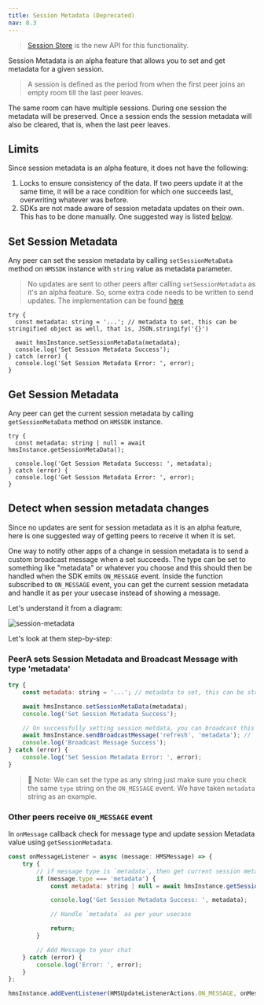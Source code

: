 ```yaml
---
title: Session Metadata (Deprecated)
nav: 8.3
---
```


> [Session Store](./session-store) is the new API for this functionality.

Session Metadata is an alpha feature that allows you to set and get metadata for a given session.

> A session is defined as the period from when the first peer joins an empty room till the last peer leaves.

The same room can have multiple sessions. During one session the metadata will be preserved. Once a session ends the session metadata will also be cleared, that is, when the last peer leaves.

## Limits

Since session metadata is an alpha feature, it does not have the following:

1. Locks to ensure consistency of the data. If two peers update it at the same time, it will be a race condition for which one succeeds last, overwriting whatever was before.
2. SDKs are not made aware of session metadata updates on their own. This has to be done manually. One suggested way is listed [below](#detect-when-session-metadata-changes).

## Set Session Metadata

Any peer can set the session metadata by calling `setSessionMetaData` method on `HMSSDK` instance with `string` value as metadata parameter.

> No updates are sent to other peers after calling `setSessionMetadata` as it's an alpha feature. So, some extra code needs to be written
> to send updates. The implementation can be found [here](#detect-when-session-metadata-changes)

```js{4}
try {
  const metadata: string = '...'; // metadata to set, this can be stringified object as well, that is, JSON.stringify('{}')

  await hmsInstance.setSessionMetaData(metadata);
  console.log('Set Session Metadata Success');
} catch (error) {
  console.log('Set Session Metadata Error: ', error);
}
```

## Get Session Metadata

Any peer can get the current session metadata by calling `getSessionMetaData` method on `HMSSDK` instance.

```js{2}
try {
  const metadata: string | null = await hmsInstance.getSessionMetaData();

  console.log('Get Session Metadata Success: ', metadata);
} catch (error) {
  console.log('Get Session Metadata Error: ', error);
}
```

## Detect when session metadata changes

Since no updates are sent for session metadata as it is an alpha feature, here is one suggested way of getting peers to receive it when it is set.

One way to notify other apps of a change in session metadata is to send a custom broadcast message when a set succeeds. The type can be set to something like "metadata" or whatever you choose and this should then be handled when the SDK emits `ON_MESSAGE` event. Inside the function subscribed to `ON_MESSAGE` event, you can get the current session metadata and handle it as per your usecase instead of showing a message.

Let's understand it from a diagram:

![session-metadata](/docs/v2/flutter-session-metadata.png)

Let's look at them step-by-step:

<div className="steps-container">

### PeerA sets Session Metadata and Broadcast Message with type 'metadata'

```js
try {
    const metadata: string = '...'; // metadata to set, this can be stringified object as well, that is, JSON.stringify('{}')

    await hmsInstance.setSessionMetaData(metadata);
    console.log('Set Session Metadata Success');

    // On successfully setting session metdata, you can broadcast this update to other users
    await hmsInstance.sendBroadcastMessage('refresh', 'metadata'); // 'metadata' is the message type
    console.log('Broadcast Message Success');
} catch (error) {
    console.log('Set Session Metadata Error: ', error);
}
```

> 🔑 Note: We can set the type as any string just make sure you check the same `type` string on the `ON_MESSAGE` event.
> We have taken `metadata` string as an example.

### Other peers receive `ON_MESSAGE` event

In `onMessage` callback check for message type and update session Metadata value using `getSessionMetadata`.

```js
const onMessageListener = async (message: HMSMessage) => {
    try {
        // if message type is `metadata`, then get current session metadata
        if (message.type === 'metadata') {
            const metadata: string | null = await hmsInstance.getSessionMetaData();

            console.log('Get Session Metadata Success: ', metadata);

            // Handle `metadata` as per your usecase

            return;
        }

        // Add Message to your chat
    } catch (error) {
        console.log('Error: ', error);
    }
};

hmsInstance.addEventListener(HMSUpdateListenerActions.ON_MESSAGE, onMessageListener);
```

</div>
